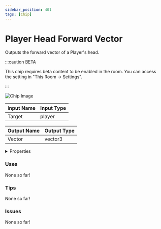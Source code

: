 ```yaml
---
sidebar_position: 401
tags: [Chip]
---
```


# Player Head Forward Vector

Outputs the forward vector of a Player's head.

:::caution BETA

This chip requires beta content to be enabled in the room. You can access the setting in "This Room -> Settings".

:::

![Chip Image](/svg/9fb898a5-f5f2-4d62-be3d-31381279d1d3.svg)

| Input Name | Input Type |
|-----------|-----------|
| Target | player |

| Output Name | Output Type |
|-----------|-----------|
| Vector | vector3 |


<details>
  <summary>Properties</summary>
  <div>
    <div>
    <table>
      <thead>
        <tr>
          <th>Is beta required?</th>
          <th>✅</th>
        </tr>
        <tr>
          <th>Is this chip a trolling risk?</th>
          <th>❌</th>
        </tr>
        <tr>
          <th>Chip UUPD</th>
          <th>._uuid</th>
        </tr>
      </thead>
    </table>
    </div>
  </div>
</details>

### Uses

None so far!

### Tips

None so far!

### Issues

None so far!